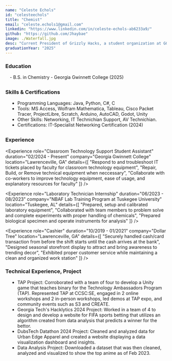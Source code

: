 ```yaml
---
name: "Celeste Echols"
id: "celesteechols"
title: "Chemist"
email: "celeste.echols1@gmail.com"
linkedin: "https://www.linkedin.com/in/celeste-echols-ab6233a9/"
github: "https://github.com/Jhaybae"
image: ./Waterfall.jpg
desc: "Current President of Grizzly Hacks, a student organization at GGC that is focused on increasing students knowledge of hackathons and technology. I helped develop Pixel Arcade with my team Pixel8 for TAP in Fall 2024. I enjoy learning, gaming, and playing sports. I am a curious and detail-oriented person. "
graduationYear: "2025"
---
```


### Education
<div style="margin-left:1em; margin-bottom:2em">
- B.S. in Chemistry - Georgia Gwinnett College (2025)
</div>

### Skills & Certifications
<ul style="list-style-type: disc;width: 90%; margin-left:1em; margin-bottom:2em">
  <li> Programming Languages: Java, Python, C#, C </li>
  <li> Tools: MS Access, Wolfram Mathematica, Tableau, Cisco Packet Tracer, ProjectLibre, Scratch, Arduino, AutoCAD, Godot, Unity</li>
  <li>Other Skills: Networking, IT Technichian Support, AV Technichian.</li>
  <li>Certifications: IT-Specialist Networking Certification (2024)</li>
</ul>

### Experience
<Experience 
  role="Classroom Technology Support Student Assistant" 
  duration="02/2024 - Present" 
  company="Georgia Gwinnett College" 
  location="Lawrenceville, GA"
  details={[
    "Respond to and troubleshoot IT tickets placed by faculty for classroom technology equipment", 
    "Repair, Build, or Remove technical equipment when neccessary",
    "Collaborate with co-workers to improve technology equipment, ease of usage, and explanatory resources for faculty"
  ]}
/>

<Experience 
  role="Laboratory Technician Internship" 
  duration="06/2023 - 08/2023" 
  company="NBAF Lab Training Program at Tuskegee University" 
  location="Tuskegee, AL"
  details={[
    "Prepared, setup and calibrated laboratory equipment",
    "Collaborated with team members to problem solve and complete experiments with proper handling of chemicals",
    "Prepared biological specimen and operate instruments for analysis"
  ]}
/>

<Experience 
  role="Cashier" 
  duration="10/2019 - 01/2021" 
  company="Dollar Tree" 
  location="Lawrenceville, GA"
  details={[
    "Securely handled cash/card transaction from before the shift starts until the cash arrives at the bank",
    "Designed seasonal storefront display to attract and bring awareness to trending decor",
    "Exhibited proper customer service while maintaining a clean and organized work station"
  ]}
/>

### Technical Experience, Project
<ul style="list-style-type: disc;width: 90%; margin-bottom: 2em; margin-left:1em">
<li>TAP Project: Corroborated with a team of four to develop a Unity game that teaches binary for the Technology Ambassadors Program (TAP). Represented TAP at CCSC:SE, engaged in 2 online workshops and 2 in-person workshops, led demos at TAP expo, and community events such as S3 and CREATE.</li>
<li>Georgia Tech's Hacklytics 2024 Project: Worked in a team of 4 to design and develop a website for FIFA sports betting that utilizes an algorithm created from data analysis that predicts a winner for the bettor.</li>
<li>DubsTech Datathon 2024 Project: Cleaned and analyzed data for Urban Edge Apparel and created a website displaying a data visualization dashboard and insights.</li>
<li>Data Analysis Project: Downloaded a dataset that was then cleaned, analyzed and visualized to show the top anime as of Feb 2023.</li>
</ul>
